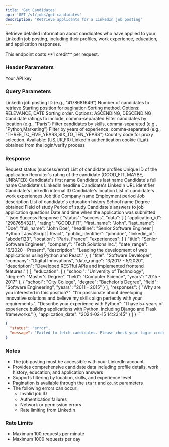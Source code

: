 ```yaml
---
title: 'Get Candidates'
api: 'GET /v1/jobs/get-candidates'
description: 'Retrieve applicants for a LinkedIn job posting'
---
```


Retrieve detailed information about candidates who have applied to your LinkedIn job posting, including their profiles, work experience, education, and application responses.

<Note>
  This endpoint costs **1 credit** per request.
</Note>

### Header Parameters

<ParamField header="x-api-key" type="string" required>
  Your API key
</ParamField>

### Query Parameters

<ParamField query="job_id" type="string" required>
  LinkedIn job posting ID (e.g., "4178681649")
</ParamField>

<ParamField query="count" type="string" default="10">
  Number of candidates to retrieve
</ParamField>

<ParamField query="start" type="string" default="0">
  Starting position for pagination
</ParamField>

<ParamField query="sortType" type="string" default="RELEVANCE">
  Sorting method. Options: RELEVANCE, DATE
</ParamField>

<ParamField query="sortOrder" type="string" default="DESCENDING">
  Sorting order. Options: ASCENDING, DESCENDING
</ParamField>

<ParamField query="ratings" type="string" default="GOOD_FIT,MAYBE,UNRATED">
  Candidate ratings to include, comma-separated
</ParamField>

<ParamField query="location" type="string">
  Filter candidates by location (e.g., "Paris")
</ParamField>

<ParamField query="skills" type="string">
  Filter candidates by skills, comma-separated (e.g., "Python,Marketing")
</ParamField>

<ParamField query="yearsOfExperience" type="string">
  Filter by years of experience, comma-separated (e.g., "THREE_TO_FIVE_YEARS,SIX_TO_TEN_YEARS")
</ParamField>

<ParamField query="country" type="string" default="FR">
  Country code for proxy selection. Available: (US,UK,FR)
</ParamField>

<ParamField query="login_cookie" type="string" required>
  LinkedIn authentication cookie (li_at) obtained from the login/verify process
</ParamField>

### Response

<ResponseField name="status" type="string">
  Request status (success/error)
</ResponseField>

<ResponseField name="data" type="array">
  List of candidate profiles
</ResponseField>

<ResponseField name="data[].application_id" type="string">
  Unique ID of the application
</ResponseField>

<ResponseField name="data[].rating" type="string">
  Recruiter's rating of the candidate (GOOD_FIT, MAYBE, UNRATED)
</ResponseField>

<ResponseField name="data[].first_name" type="string">
  Candidate's first name
</ResponseField>

<ResponseField name="data[].last_name" type="string">
  Candidate's last name
</ResponseField>

<ResponseField name="data[].full_name" type="string">
  Candidate's full name
</ResponseField>

<ResponseField name="data[].headline" type="string">
  Candidate's LinkedIn headline
</ResponseField>

<ResponseField name="data[].public_identifier" type="string">
  Candidate's LinkedIn URL identifier
</ResponseField>

<ResponseField name="data[].linkedin_id" type="string">
  Candidate's LinkedIn internal ID
</ResponseField>

<ResponseField name="data[].location" type="string">
  Candidate's location
</ResponseField>

<ResponseField name="data[].experiences" type="array">
  List of candidate's work experiences
</ResponseField>

<ResponseField name="data[].experiences[].title" type="string">
  Job title
</ResponseField>

<ResponseField name="data[].experiences[].company" type="string">
  Company name
</ResponseField>

<ResponseField name="data[].experiences[].date_range" type="string">
  Employment period
</ResponseField>

<ResponseField name="data[].experiences[].description" type="string">
  Job description
</ResponseField>

<ResponseField name="data[].education" type="array">
  List of candidate's education history
</ResponseField>

<ResponseField name="data[].education[].school" type="string">
  School name
</ResponseField>

<ResponseField name="data[].education[].degree" type="string">
  Degree obtained
</ResponseField>

<ResponseField name="data[].education[].field" type="string">
  Field of study
</ResponseField>

<ResponseField name="data[].education[].years" type="string">
  Period of study
</ResponseField>

<ResponseField name="data[].responses" type="object">
  Candidate's answers to job application questions
</ResponseField>

<ResponseField name="data[].application_date" type="string">
  Date and time when the application was submitted
</ResponseField>

<ResponseExample>
```json Success Response
{
  "status": "success",
  "data": [
    {
      "application_id": "2987654321",
      "rating": "GOOD_FIT",
      "first_name": "John",
      "last_name": "Doe",
      "full_name": "John Doe",
      "headline": "Senior Software Engineer | Python | JavaScript | React",
      "public_identifier": "johndoe",
      "linkedin_id": "abcdef123",
      "location": "Paris, France",
      "experiences": [
        {
          "title": "Senior Software Engineer",
          "company": "Tech Solutions Inc.",
          "date_range": "6/2020 - Present",
          "description": "Leading the development of web applications using Python and React."
        },
        {
          "title": "Software Developer",
          "company": "Digital Innovations",
          "date_range": "3/2017 - 5/2020",
          "description": "Developed RESTful APIs and implemented frontend features."
        }
      ],
      "education": [
        {
          "school": "University of Technology",
          "degree": "Master's Degree",
          "field": "Computer Science",
          "years": "2015 - 2017"
        },
        {
          "school": "City College",
          "degree": "Bachelor's Degree",
          "field": "Software Engineering",
          "years": "2011 - 2015"
        }
      ],
      "responses": {
        "Why are you interested in this position?": "I'm passionate about developing innovative solutions and believe my skills align perfectly with your requirements.",
        "Describe your experience with Python": "I have 5+ years of experience building applications with Python, including Django and Flask frameworks."
      },
      "application_date": "2024-02-15 14:23:45"
    }
  ]
}
```

```json Error Response
{
  "status": "error",
  "message": "Failed to fetch candidates. Please check your login credentials or job ID."
}
```
</ResponseExample>

### Notes
- The job posting must be accessible with your LinkedIn account
- Provides comprehensive candidate data including profile details, work history, education, and application answers
- Supports filtering by location, skills, and experience level
- Pagination is available through the `start` and `count` parameters
- The following errors can occur:
  - Invalid job ID
  - Authentication failures
  - Network or permission errors
  - Rate limiting from LinkedIn

### Rate Limits
- Maximum 100 requests per minute
- Maximum 1000 requests per day